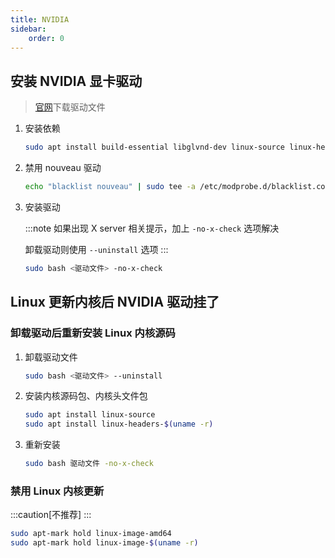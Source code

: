 ```yaml
---
title: NVIDIA
sidebar:
    order: 0
---
```



## 安装 NVIDIA 显卡驱动

> [官网](https://www.nvidia.cn/drivers/lookup/)下载驱动文件

<Steps>

1. 安装依赖

    ```bash
    sudo apt install build-essential libglvnd-dev linux-source linux-headers-$(uname -r) -y
    ```

2. 禁用 nouveau 驱动

    ```bash
    echo "blacklist nouveau" | sudo tee -a /etc/modprobe.d/blacklist.conf
    ```

3. 安装驱动

    :::note
    如果出现 X server 相关提示，加上 `-no-x-check` 选项解决

    卸载驱动则使用 `--uninstall` 选项
    :::

    ```bash
    sudo bash <驱动文件> -no-x-check
    ```

</Steps>

## Linux 更新内核后 NVIDIA 驱动挂了

### 卸载驱动后重新安装 Linux 内核源码

<Steps>

1. 卸载驱动文件

    ```bash
    sudo bash <驱动文件> --uninstall
    ```

2. 安装内核源码包、内核头文件包

    ```bash
    sudo apt install linux-source
    sudo apt install linux-headers-$(uname -r)
    ```

3. 重新安装

    ```bash
    sudo bash 驱动文件 -no-x-check
    ```

</Steps>

### 禁用 Linux 内核更新

:::caution[不推荐]
:::

```bash
sudo apt-mark hold linux-image-amd64
sudo apt-mark hold linux-image-$(uname -r)
```
